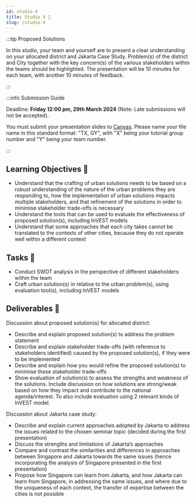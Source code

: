 ```yaml
---
id: studio-4
title: Studio 4 🎤 
slug: /studio-4
---
```





<StudioType type="presentation"/>

:::tip Proposed Solutions

In this studio, your team and yourself are to present a clear understanding on your allocated district and Jakarta Case Study. Problem(s) of the district and City together with the key concern(s) of the various stakeholders within the teams should be highlighted. The presentation will be 10 minutes for each team, with another 10 minutes of feedback.

:::

:::info Submission Guide

Deadline: **Friday 12:00 pm, 29th March 2024** (Note: Late submissions will not be accepted).

You must submit your presentation slides to [Canvas](https://canvas.nus.edu.sg/courses/52842/assignments/94280?module_item_id=284655). Please name your file name in this standard format: "TX, GY", with "X" being your tutorial group number and "Y" being your team number. 

:::
## Learning Objectives 🎯
- Understand that the crafting of urban solutions needs to be based on a robust understanding of the nature of the urban problems they are responding to, how the implementation of urban solutions impacts multiple stakeholders, and that refinement of the solutions in order to minimise stakeholder trade-offs is necessary
- Understand the tools that can be used to evaluate the effectiveness of proposed solution(s), including InVEST models
- Understand that some approaches that each city takes cannot be translated to the contexts of other cities, because they do not operate well within a different context

## Tasks 🔨
- Conduct SWOT analysis in the perspective of different stakeholders within the team 
- Craft urban solution(s) in relative to the urban problem(s), using evaluation tool(s), including InVEST models

## Deliverables 📂 
Discussion about proposed solution(s) for allocated district:
- Describe and explain proposed solution(s) to address the problem statement 
- Describe and explain stakeholder trade-offs (with reference to stakeholders identified) caused by the proposed solution(s), if they were to be implemented 
- Describe and explain how you would refine the proposed solution(s) to minimise these stakeholder trade-offs
- Show evaluation of solution(s) to assess the strengths and weakness of the solutions. Include discussion on how solutions are strong/weak based on how they impact and contribute to the national agenda/interest. To also include evaluation using 2 relevant kinds of InVEST model.

Discussion about Jakarta case study:
- Describe and explain current approaches adopted by Jakarta to address the issues related to the chosen seminar topic (decided during the first presentation)
- Discuss the strengths and limitations of Jakarta’s approaches 
- Compare and contrast the similarities and differences in approaches between Singapore and Jakarta towards the same issues (hence incorporating the analysis of Singapore presented in the first presentation)
- Propose how Singapore can learn from Jakarta, and how Jakarta can learn from Singapore, in addressing the same issues, and where due to the uniqueness of each context, the transfer of expertise between the cities is not possible 
